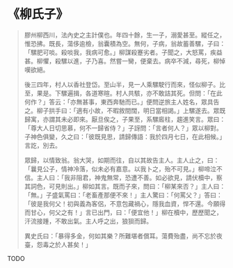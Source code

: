 # 《柳氏子》

> 膠州柳西川，法內史之主計僕也。年四十餘，生一子，溺愛甚至。縱任之，惟恐拂。既長，蕩侈逾檢，翁囊積為空。無何，子病，翁故蓄善騾，子曰：「騾肥可啖。殺啖我，我病可愈。」柳謀殺蹇劣者。子聞之，大怒罵，疾益甚。柳懼，殺騾以進，子乃喜。然嘗一臠，便棄去。病卒不減，尋死，柳悼嘆欲絕。
>
> 後三四年，村人以香社登岱。至山半，見一人乘騾駛行而來，怪似柳子。比至，果是。下騾遍揖，各道寒暄。村人共駭，亦不敢詰其死。但問：「在此何作？」答云：「亦無甚事，東西奔馳而已。」便問逆旅主人姓名，眾具告之。柳子拱手曰：「適有小故，不暇敘間闊，明日當相謁。」上騾遂去。眾既歸寓，亦謂其未必即來。厭旦俟之，子果至，系騾廄柱，趨進笑言。眾曰：「尊大人日切思慕，何不一歸省侍？」子訝問：「言者何人？」眾以柳對。子神色俱變，久之曰：「彼既見思，請歸傳語：我於四月七日，在此相候。」言訖，別去。
>
> 眾歸，以情致翁。翁大哭，如期而往，自以其故告主人。主人止之，曰：「曩見公子，情神冷落，似未必有嘉意。以我卜之，殆不可見。」柳啼泣不信。主人曰：「我非阻君，神鬼無常，恐遭不善。如必欲見，請伏櫝中，察其詞色，可見則出。」柳如其言。既而子來，問曰：「柳某來否？」主人曰：「無。」子盛氣罵曰：「老畜產那便不來！」主人驚曰：「何罵父？」答曰：「彼是我何父！初與義為客侶，不意包藏禍心，隱我血資，悍不還。今願得而甘心，何父之有！」言已出門，曰：「便宜他！」柳在櫝中，歷歷聞之，汗流接踵，不敢出氣。主人呼之出，狼狽而歸。
>
> 異史氏曰：「暴得多金，何如其樂？所難堪者償耳。蕩費殆盡，尚不忘於夜臺，怨毒之於人甚矣！」

TODO
